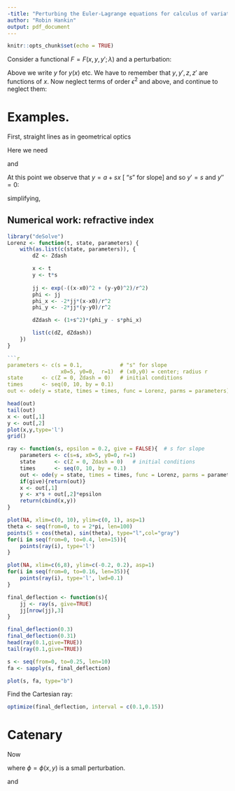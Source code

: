 ```yaml
---
-title: "Perturbing the Euler-Lagrange equations for calculus of variations: a first-order analysis"
author: "Robin Hankin"
output: pdf_document
---
```



```r
knitr::opts_chunk$set(echo = TRUE)
```

\newcommand{\di}[2]{\frac{\partial{#1}}{\partial{#2}}}
\newcommand{\cx}{\cosh{\left(\frac{x-x_0}{a}\right)}}
\newcommand{\sx}{\sinh{\left(\frac{x-x_0}{a}\right)}}
\newcommand{\tx}{\tanh{\left(\frac{x-x_0}{a}\right)}}
\newcommand{\el}[1]{\frac{d}{dx}\di{#1}{y'} - \di{#1}{y}}

Consider a functional $F=F(x,y,y';\lambda)$ and a perturbation:

\begin{eqnarray}
y  &\longrightarrow&  y(x) + \epsilon z(x)\\
y' &\longrightarrow&  y'(x) + \epsilon z'(x)\\
F  &\longrightarrow&  F + \epsilon G(x,y,y')
\end{eqnarray}


\begin{eqnarray}
\frac{d}{dx}\di{F}{y'}=\di{F}{y}\nonumber\longrightarrow\\
\frac{d}{dx}\left[\di{}{y'}\left(F(x,y+\epsilon z,y'+\epsilon z')+\epsilon G(x,y+\epsilon z,y'+\epsilon z')\right)\right] =\\
\di{}{y}\left[F(x,y+\epsilon z,y'+\epsilon z')
+\epsilon G(x,y+\epsilon z,y'+\epsilon z')\right]
\end{eqnarray}

Above we write $y$ for $y(x)$ etc.  We have to remember that
$y,y',z,z'$ are functions of $x$.  Now neglect terms of order
$\epsilon^2$ and above, and continue to neglect them:

\begin{equation}
\left(\el{G}\right) + \left(z\di{}{y} + z'\di{}{y'} + z''\di{}{y''}\right)
\left(\el{F}\right)=0
\end{equation}


# Examples.

First, straight lines as in geometrical optics

\begin{equation}
F=\sqrt{1+y'^2},\qquad G = \phi(x,y)\sqrt{1+y'^2}
\end{equation}

Here we need

\begin{eqnarray}
\el{F} &=& \frac{d}{dt}\di{F}{y'}\\
       &=& \frac{d}{dt}\frac{y'}{\sqrt{1+y'^2}}\\
       &=& \frac{y''}{(1+y'^2)^{3/2}}\\
\end{eqnarray}

and 
\begin{eqnarray}
\el{G} &=& \frac{d}{dt}\di{G}{y'} - \phi_y\sqrt{1+y'^2}\\
       &=& \frac{d}{dt}\frac{y'\phi}{\sqrt{1+y'^2}} - \phi_y\sqrt{1+y'^2}\\
       &=& \frac{y''\phi}{(1+y'^2)^{3/2}} + \frac{y'(\phi_x + y'\phi_y)}{\sqrt{1+y'^2}} - \phi_y\sqrt{1+y'^2}\\
       &=& \frac{y''\phi}{(1+y'^2)^{3/2}} + \frac{1}{\sqrt{1+y'^2}}\left(y'(\phi_x + y'\phi_y) - \phi_y-\phi_yy^2\right)\\
       &=& \frac{y''\phi}{(1+y'^2)^{3/2}} + \frac{y'\phi_x  -\phi_y}{\sqrt{1+y'^2}}
\end{eqnarray}


\begin{eqnarray}
\left(\el{G}\right) + \left(z\di{}{y} + z'\di{}{y'} + z''\di{}{y''}\right)
\left(\el{F}\right) &=& 0\\
\frac{y''\phi}{(1+y'^2)^{3/2}} + \frac{y'\phi_x - \phi_y}{\sqrt{1+y'^2}} +
\left(z\di{}{y} + z'\di{}{y'} + z''\di{}{y''}\right)
\left(\frac{y''}{(1+y'^2)^{3/2}}\right)\\
\frac{y''\phi}{(1+y'^2)^{3/2}} + \frac{y'\phi_x - \phi_y}{\sqrt{1+y'^2}} +
\left(z'\di{}{y'} + z''\di{}{y''}\right)
\left(\frac{y''}{(1+y'^2)^{3/2}}\right)\\
\frac{y''\phi}{(1+y'^2)^{3/2}} + \frac{y'\phi_x - \phi_y}{\sqrt{1+y'^2}} +
\frac{-3y'y''z'}{(1+y'^2)^{5/2}} + \frac{z''}{(1+y'^2)^{3/2}} &=&0
\end{eqnarray}


At this point we observe that $y=a+sx$ [ "$s$" for slope] and so $y'=s$ and $y''=0$:

\begin{eqnarray}
\frac{y'\phi_x - \phi_y}{\sqrt{1+y'^2}} + \frac{z''}{(1+y'^2)^{3/2}} = 0\\
\frac{s\phi_x - \phi_y}{\sqrt{1+s^2}} + \frac{z''}{(1+s^2)^{3/2}} = 0
\end{eqnarray}

simplifying,

\begin{equation}
z'' = (1+s^2)(\phi_y -s\phi_x)
\end{equation}

## Numerical work: refractive index


```r
library("deSolve") 
Lorenz <- function(t, state, parameters) {
    with(as.list(c(state, parameters)), {
        dZ <- Zdash

        x <- t
        y <- t*s
        
        jj <- exp(-((x-x0)^2 + (y-y0)^2)/r^2)
        phi <- jj
        phi_x <- -2*jj*(x-x0)/r^2
        phi_y <- -2*jj*(y-y0)/r^2

        dZdash <- (1+s^2)*(phi_y - s*phi_x)

        list(c(dZ, dZdash))
    })
}

```r
parameters <- c(s = 0.1,            # "s" for slope
                 x0=5, y0=0,  r=1)  # (x0,y0) = center; radius r
state      <- c(Z = 0, Zdash = 0)   # initial conditions
times      <- seq(0, 10, by = 0.1)
out <- ode(y = state, times = times, func = Lorenz, parms = parameters)
```

```r
head(out)
tail(out)
x <- out[,1]
y <- out[,2]
plot(x,y,type='l')
grid()
```

```r
ray <- function(s, epsilon = 0.2, give = FALSE){  # s for slope
    parameters <- c(s=s, x0=5, y0=0, r=1)
    state      <- c(Z = 0, Zdash = 0)   # initial conditions
    times      <- seq(0, 10, by = 0.1)
    out <- ode(y = state, times = times, func = Lorenz, parms = parameters)
    if(give){return(out)}
    x <- out[,1]
    y <- x*s + out[,2]*epsilon
    return(cbind(x,y))
}
```


```r
plot(NA, xlim=c(0, 10), ylim=c(0, 1), asp=1)
theta <- seq(from=0, to = 2*pi, len=100)
points(5 + cos(theta), sin(theta), type="l",col="gray")
for(i in seq(from=0, to=0.4, len=15)){
    points(ray(i), type='l')
}

```

```r
plot(NA, xlim=c(6,8), ylim=c(-0.2, 0.2), asp=1)
for(i in seq(from=0, to=0.16, len=35)){
    points(ray(i), type='l', lwd=0.1)
}
```

```r
final_deflection <- function(s){
    jj <- ray(s, give=TRUE)
    jj[nrow(jj),3]
}

final_deflection(0.3)
final_deflection(0.31)
head(ray(0.1,give=TRUE))
tail(ray(0.1,give=TRUE))
```

```r
s <- seq(from=0, to=0.25, len=10)
fa <- sapply(s, final_deflection)
```

```r
plot(s, fa, type="b")
```

Find the Cartesian ray:

```r
optimize(final_deflection, interval = c(0.1,0.15))
```


# Catenary

Now 

\begin{equation}
F = \sqrt{1+y'^2}(y + \Lambda)\qquad G =  \sqrt{1+y'^2}(\phi + \lambda)
\end{equation}

where $\phi=\phi(x,y)$ is a small perturbation.

\begin{eqnarray}
\el{F} &=& \frac{d}{dt}\frac{yy'}{\sqrt{1+y'^2}} - \sqrt{1+y'^2}\\
       &=& \frac{y}{(1+y'^2)^{3/2}} + \frac{y'^2}{\sqrt{1+y'^2}} - \sqrt{1+y'^2}
\end{eqnarray}

and 
\begin{eqnarray}
\el{G} &=& \frac{d}{dt}\di{G}{y'} - \phi_y\sqrt{1+y'^2}\\
       &=& \frac{d}{dt}\frac{y'\phi}{\sqrt{1+y'^2}} - \phi_y\sqrt{1+y'^2}\\
       &=& \frac{y''\phi}{(1+y'^2)^{3/2}} + \frac{y'(\phi_x + y'\phi_y)}{\sqrt{1+y'^2}} - \phi_y\sqrt{1+y'^2}\\
       &=& \frac{y''\phi}{(1+y'^2)^{3/2}} + \frac{1}{\sqrt{1+y'^2}}\left(y'(\phi_x + y'\phi_y) - \phi_y-\phi_yy^2\right)\\
       &=& \frac{y''\phi}{(1+y'^2)^{3/2}} + \frac{y'\phi_x  -\phi_y}{\sqrt{1+y'^2}}
\end{eqnarray}
